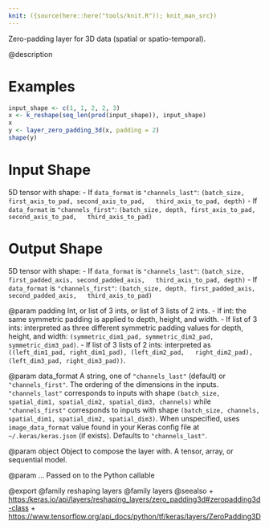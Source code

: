 ```yaml
---
knit: ({source(here::here("tools/knit.R")); knit_man_src})
---
```

Zero-padding layer for 3D data (spatial or spatio-temporal).

@description

# Examples
```r
input_shape <- c(1, 1, 2, 2, 3)
x <- k_reshape(seq_len(prod(input_shape)), input_shape)
x
y <- layer_zero_padding_3d(x, padding = 2)
shape(y)
```

# Input Shape
5D tensor with shape:
- If `data_format` is `"channels_last"`:
  `(batch_size, first_axis_to_pad, second_axis_to_pad,
  third_axis_to_pad, depth)`
- If `data_format` is `"channels_first"`:
  `(batch_size, depth, first_axis_to_pad, second_axis_to_pad,
  third_axis_to_pad)`

# Output Shape
5D tensor with shape:
- If `data_format` is `"channels_last"`:
  `(batch_size, first_padded_axis, second_padded_axis,
  third_axis_to_pad, depth)`
- If `data_format` is `"channels_first"`:
  `(batch_size, depth, first_padded_axis, second_padded_axis,
  third_axis_to_pad)`

@param padding
Int, or list of 3 ints, or list of 3 lists of 2 ints.
- If int: the same symmetric padding is applied to depth, height,
  and width.
- If list of 3 ints: interpreted as three different symmetric
  padding values for depth, height, and width:
  `(symmetric_dim1_pad, symmetric_dim2_pad, symmetric_dim3_pad)`.
- If list of 3 lists of 2 ints: interpreted as
  `((left_dim1_pad, right_dim1_pad), (left_dim2_pad,
  right_dim2_pad), (left_dim3_pad, right_dim3_pad))`.

@param data_format
A string, one of `"channels_last"` (default) or
`"channels_first"`. The ordering of the dimensions in the inputs.
`"channels_last"` corresponds to inputs with shape
`(batch_size, spatial_dim1, spatial_dim2, spatial_dim3, channels)`
while `"channels_first"` corresponds to inputs with shape
`(batch_size, channels, spatial_dim1, spatial_dim2, spatial_dim3)`.
When unspecified, uses `image_data_format` value found in your Keras
config file at `~/.keras/keras.json` (if exists). Defaults to
`"channels_last"`.

@param object
Object to compose the layer with. A tensor, array, or sequential model.

@param ...
Passed on to the Python callable

@export
@family reshaping layers
@family layers
@seealso
+ <https:/keras.io/api/layers/reshaping_layers/zero_padding3d#zeropadding3d-class>
+ <https://www.tensorflow.org/api_docs/python/tf/keras/layers/ZeroPadding3D>

